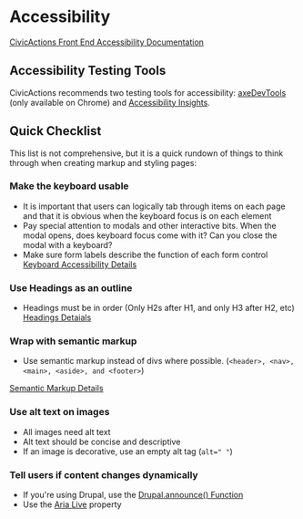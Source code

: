 
<Meta title="Documentation/Accessibility" />

# Accessibility
[CivicActions Front End Accessibility Documentation](https://accessibility.civicactions.com/playbook/roles#front-end-engineer--software-engineer)

## Accessibility Testing Tools

CivicActions recommends two testing tools for accessibility: [axeDevTools](https://deque.com/axe/devtools/) (only available on Chrome) and [Accessibility Insights](https://accessibilityinsights.io/).

## Quick Checklist

This list is not comprehensive, but it is a quick rundown of things to think through when creating markup and styling pages:

### Make the keyboard usable

- It is important that users can logically tab through items on each page and that it is obvious when the keyboard focus is on each element
- Pay special attention to modals and other interactive bits. When the modal opens, does keyboard focus come with it? Can you close the modal with a keyboard?
- Make sure form labels describe the function of each form control
[Keyboard Accessibility Details](https://webaim.org/techniques/keyboard/)

### Use Headings as an outline

 - Headings must be in order (Only H2s after H1, and only H3 after H2, etc)
[Headings Detaials](https://webaim.org/techniques/semanticstructure/#headings)

### Wrap with semantic markup

 - Use semantic markup instead of divs where possible. (`<header>, <nav>, <main>, <aside>, and <footer>`)

[Semantic Markup Details](https://webaim.org/techniques/semanticstructure/)

### Use alt text on images
 - All images need alt text
 - Alt text should be concise and descriptive
 - If an image is decorative, use an empty alt tag (`alt=" "`)

### Tell users if content changes dynamically
 - If you're using Drupal, use the [Drupal.announce() Function](https://www.drupal.org/node/2014521)
 - Use the [Aria Live](https://webaim.org/techniques/aria/#dynamic) property

